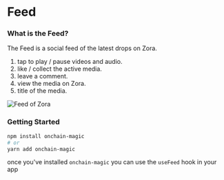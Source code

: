 
# Feed

### What is the Feed?

The Feed is a social feed of the latest drops on Zora.

1. tap to play / pause videos and audio.
2. like / collect the active media.
3. leave a comment.
4. view the media on Zora.
5. title of the media.

![Feed of Zora](https://nftstorage.link/ipfs/bafybeigkrednwtnxsgszcyq4jui57whfx54fpczmww4tl3ytshpa5fcpvy)

### Getting Started

```bash
npm install onchain-magic
# or
yarn add onchain-magic
```

once you've installed `onchain-magic` you can use the `useFeed` hook in your app
